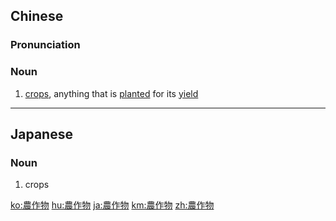 {{also|农作物}}
==Chinese==
{{zh-forms|s=农作物|type=21}}

===Pronunciation===
{{zh-pron
|m=nóngzuòwù
|c=nung4 zok3 mat6
|h=pfs=nùng-chok-vu̍t
|mn=lông-chok-bu̍t
|cat=n
}}

===Noun===
{{zh-noun}}

# {{lb|zh|agriculture}} [[crop]]s, anything that is [[plant]]ed for its [[yield]]

----

==Japanese==
{{ja-kanjitab|のう|さく|ぶつ|yomi=o}}
{{ja-kanjitab|のう|さく|もつ|yomi=o}}

===Noun===
{{ja-noun|のうさくぶつ|のうさくもつ}}

# crops

[[ko:農作物]]
[[hu:農作物]]
[[ja:農作物]]
[[km:農作物]]
[[zh:農作物]]